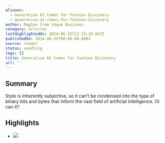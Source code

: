 ```yaml
---
aliases:
  - Generative AI Comes for Fashion Discovery
  - generative-ai-comes-for-fashion-discovery
author: Maghan from Vogue Business
category: articles
lastHighlightedOn: 2024-06-25T22:15:28.847Z
publishedOn: 2024-06-25T00:00:00.000Z
source: reader
status: seedling
tags: []
title: Generative AI Comes for Fashion Discovery
url: ''
---
```

## Summary

Style is inherently subjective, so it can’t be condensed into the type of binary bits and bytes that inform the vast field of artificial intelligence. Or can it?

## Highlights

- ![](https://media.sailthru.com/composer/images/sailthru-prod-67n/Headshots-Maghan_1.png)
